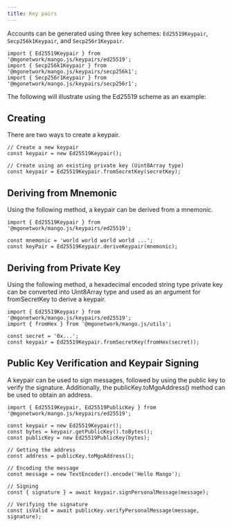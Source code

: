 ```yaml
---
title: Key pairs
---
```


Accounts can be generated using three key schemes: `Ed25519Keypair`, `Secp256k1Keypair`, and `Secp256r1Keypair`.

```tsx
import { Ed25519Keypair } from '@mgonetwork/mango.js/keypairs/ed25519';
import { Secp256k1Keypair } from '@mgonetwork/mango.js/keypairs/secp256k1';
import { Secp256r1Keypair } from '@mgonetwork/mango.js/keypairs/secp256r1';
```

The following will illustrate using the Ed25519 scheme as an example:

## Creating

There are two ways to create a keypair.

```tsx
// Create a new keypair
const keypair = new Ed25519Keypair();

// Create using an existing private key (Uint8Array type)
const keypair = Ed25519Keypair.fromSecretKey(secretKey);
```

## Deriving from Mnemonic

Using the following method, a keypair can be derived from a mnemonic.

```tsx
import { Ed25519Keypair } from '@mgonetwork/mango.js/keypairs/ed25519';

const mnemonic = 'world world world world ...';
const keyPair = Ed25519Keypair.deriveKeypair(mnemonic);
```

## Deriving from Private Key

Using the following method, a hexadecimal encoded string type private key can be converted into Uint8Array type and used as an argument for fromSecretKey to derive a keypair.

```tsx
import { Ed25519Keypair } from '@mgonetwork/mango.js/keypairs/ed25519';
import { fromHex } from '@mgonetwork/mango.js/utils';
 
const secret = '0x...';
const keypair = Ed25519Keypair.fromSecretKey(fromHex(secret));
```

## Public Key Verification and Keypair Signing

A keypair can be used to sign messages, followed by using the public key to verify the signature. Additionally, the publicKey.toMgoAddress() method can be used to obtain an address.

```tsx
import { Ed25519Keypair, Ed25519PublicKey } from '@mgonetwork/mango.js/keypairs/ed25519';

const keypair = new Ed25519Keypair();
const bytes = keypair.getPublicKey().toBytes();
const publicKey = new Ed25519PublicKey(bytes);

// Getting the address
const address = publicKey.toMgoAddress();

// Encoding the message
const message = new TextEncoder().encode('Hello Mango');

// Signing
const { signature } = await keypair.signPersonalMessage(message);

// Verifying the signature
const isValid = await publicKey.verifyPersonalMessage(message, signature);
```